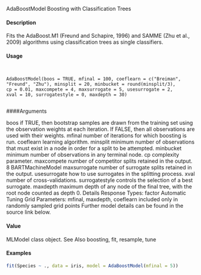 AdaBoostModel Boosting with Classification Trees

#### Description

Fits the AdaBoost.M1 (Freund and Schapire, 1996) and SAMME (Zhu et al., 2009) algorithms
using classification trees as single classifiers.

#### Usage
<pre><code>

AdaBoostModel(boos = TRUE, mfinal = 100, coeflearn = c("Breiman",
"Freund", "Zhu"), minsplit = 20, minbucket = round(minsplit/3),
cp = 0.01, maxcompete = 4, maxsurrogate = 5, usesurrogate = 2,
xval = 10, surrogatestyle = 0, maxdepth = 30)

</code></pre>
####Arguments

boos if TRUE, then bootstrap samples are drawn from the training set using the observation
weights at each iteration. If FALSE, then all observations are used with
their weights.
mfinal number of iterations for which boosting is run.
coeflearn learning algorithm.
minsplit minimum number of observations that must exist in a node in order for a split to
be attempted.
minbucket minimum number of observations in any terminal node.
cp complexity parameter.
maxcompete number of competitor splits retained in the output.
8 BARTMachineModel
maxsurrogate number of surrogate splits retained in the output.
usesurrogate how to use surrogates in the splitting process.
xval number of cross-validations.
surrogatestyle controls the selection of a best surrogate.
maxdepth maximum depth of any node of the final tree, with the root node counted as
depth 0.
Details
Response Types: factor
Automatic Tuning Grid Parameters: mfinal, maxdepth, coeflearn*
* included only in randomly sampled grid points
Further model details can be found in the source link below.

#### Value

MLModel class object.
See Also
boosting, fit, resample, tune

#### Examples
```r

fit(Species ~ ., data = iris, model = AdaBoostModel(mfinal = 5))
```
